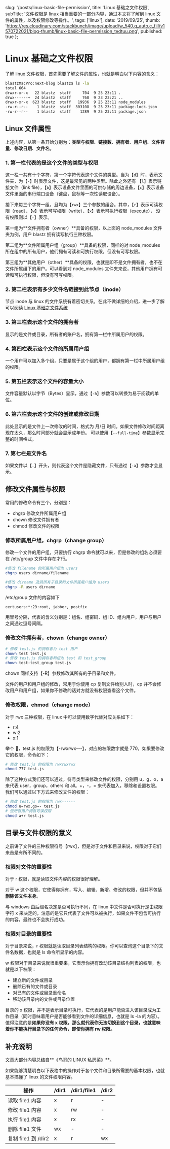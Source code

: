 
  slug: '/posts/linux-basic-file-permission',
  title: 'Linux 基础之文件权限',
  subTitle: '文件权限是 linux 相当重要的一部分内容，通过本文将了解到 linux 文件的属性，以及权限修改等操作。',
  tags: ['linux'],
  date: '2019/09/25',
  thumb:
    'https://res.cloudinary.com/stackbunch/image/upload/w_540,q_auto,c_fill/v1570722021/blog-thumb/linux-basic-file-permission_tedtuu.png',
  published: true
};


# Linux 基础之文件权限

了解 linux 文件权限，首先需要了解文件的属性，也就是明白以下内容的含义：

```bash
blastzMacPro:next-blog blastz$ ls -la
total 664
drwxr-xr-x   22 blastz  staff     704  9 25 23:11 .
drwx------+  24 blastz  staff     768  9 23 23:21 ..
drwxr-xr-x  623 blastz  staff   19936  9 25 23:11 node_modules
-rw-r--r--    1 blastz  staff  303108  9 25 23:11 package-lock.json
-rw-r--r--    1 blastz  staff    1289  9 25 23:11 package.json
```

## Linux 文件属性

上述内容，从第一条开始分别为：**类型与权限**、**链接数**、**拥有者**、**用户组**、**文件容量**、**修改日期**、**文件名**。

### 1. 第一栏代表的是这个文件的类型与权限

这一栏一共有十个字符，第一个字符代表这个文件的类型。当为【`d`】时，表示文件夹，为【`-`】时表示文件，这是最常见的两种类型。除此之外还有
【`l`】表示链接文件（link file），【`b`】表示设备文件里面的可供存储的周边设备，【`c`】表示设备文件里面的串行端口设备（键盘，鼠标等一次性读取设备）。

接下来每三个字符一组，且均为【`rwx`】三个参数的组合。其中，【`r`】表示可读权限（read）、【`w`】表示可写权限（write）、【`x`】表示可执行权限（execute），
没有权限则以【`-`】表示。

第一组为**文件拥有者（owner）**具备的权限，以上面的 node_modules 文件夹为例，用户 blastz 拥有读写执行三种权限。

第二组为**文件所属用户组（group）**具备的权限，同样的对 node_modules 所在组中的所有用户，他们拥有可读和可执行权限，但没有可写权限。

第三组为**其他用户（other）**具备的权限，也就是即不是文件拥有者，也不在文件所属组下的用户。可以看到对 node_modules 文件夹来说，其他用户拥有可读和可执行权限，但没有可写权限。

### 2. 第二栏表示有多少文件名链接到此节点（inode）

节点 inode 与 linux 的文件系统有着密切关系，在此不做详细的介绍，进一步了解可以阅读 [Linux 基础之文件系统](https://stackbunch.com)

### 3. 第三栏表示这个文件的拥有者

显示的是文件或目录，所有者的账户名，拥有第一栏中所属用户的权限。

### 4. 第四栏表示这个文件的所属用户组

一个用户可以加入多个组，只要是属于这个组的用户，都拥有第一栏中所属用户组的权限。

### 5. 第五栏表示这个文件的容量大小

文件容量默认以字节（Bytes）显示，通过【`-h`】参数可以转换为易于阅读的单位。

### 6. 第六栏表示这个文件的创建或修改日期

此处显示的是文件上一次修改的时间，格式为 月/日 时间。如果文件修改时间距离现在太久，那么时间部分就会显示成年份。
可以使用【`--full-time`】参数显示完整的时间格式。

### 7. 第七栏是文件名

如果文件以【`.`】开头，则代表这个文件是隐藏文件，只有通过【`-a`】参数才会显示。

## 修改文件属性与权限

常用的修改命令有三个，分别是：

- chgrp 修改文件所属用户组
- chown 修改文件拥有者
- chmod 修改文件的权限

### 修改所属用户组，chgrp（change group）

修改一个文件的用户组，只要执行 chgrp 命令就可以来，但是修改的组名必须要在 /etc/group 文件中存在才行。

```bash
#修改 filename 的所属用户组为 users
chgrp users dirname/filename

#修改 dirname 及其所有子目录和文件所属用户组为 users
chgrp -R users dirname
```

/etc/group 文件的内容如下

```bash
certusers:*:29:root,_jabber,_postfix
```

用冒号分隔，代表的含义分别是：组名、组密码、组 ID、组内用户，用户与用户之间通过逗号间隔。

### 修改文件拥有者，chown（change owner）

```bash
# 修改 test.js 的拥有者为 test 用户
chown test test.js
# 修改 test.js 的拥有者和组为 test 和 test_group
chown test:test_group test.js
```

chown 同样支持【-R】参数修改其所有的子目录和文件。

文件的用户和用户组的修改，常用于你使用 cp 复制文件给别人时，cp 并不会修改用户和用户组，如果你不修改的话对方就没有权限查看这个文件。

### 修改权限，chmod（change mode）

对于 rwx 三种权限，在 linux 中可以使用数字代替对应关系如下：

- r:4
- w:2
- x:1

举个 🌰，test.js 的权限为【-rwxrwx---】，对应的权限数字就是 770，如果要修改它的权限，命令如下：

```bash
# 修改 test.js 的权限为 rwxrwxrwx
chmod 777 test.js
```

除了这种方式我们还可以通过，符号类型来修改文件的权限，分别用 u，g，o，a 来代表 user，group，others 和 all。+，-，= 来代表加入，移除和设置权限。
我们可以通过以下方式来修改文件的权限：

```bash
# 修改 test.js 的权限为 rwx------
chmod u=rwx,go=- test.js
# 使所有用户拥有可读权限
chmod a+r test.js
```

## 目录与文件权限的意义

之前讲了文件的三种权限符号【rwx】，但是对于文件和目录来说，权限对于它们来首是有所不同的。

### 权限对文件的重要性

对于 r 权限，就是读取文件内容的权限很好理解。

对于 w 这个权限，它使得你拥有，写入、编辑、新增、修改的权限，但并不包括**删除该文件本身**。

与 windows 由后缀名决定是否可执行不同，在 linux 中文件是否可执行是由权限字符 x 来决定的，注意的是它只代表了文件可以被执行，如果文件不包含可执行的内容，最终也不会执行成功。

### 权限对目录的重要性

对于目录来说，r 权限就是读取目录列表结构的权限。你可以查询这个目录下的文件名数据，也就是 ls 命令所显示的内容。

w 权限对于目录来说就很重要来，它表示你拥有改动该目录结构列表的权限，也就是以下权限：

- 建立新的文件或目录
- 删除已有的文件或目录
- 对已有的文件或目录重命名
- 移动该目录内的文件或目录位置

目录的 x 权限，并不是表示目录可执行，它代表的是用户能否进入该目录成为工作目录（同时意味着用户是否能够看到文件的详细信息，也就是 ls -la 的内容）。
值得注意的是**如果你没有 x 权限，那么就代表你无法切换到这个目录，也就意味着你不能执行目录下的任何命令，即使你拥有 rw 权限。**

## 补充说明

文章大部分内容总结自**《鸟哥的 LINUX 私房菜》**。

如果能够清楚明白以下表格中的操作对于各个文件和目录所需要的基本权限，也就基本搞懂了 linux 的文件权限内容。

| 操作                | /dir1 | /dir1/file1 | /dir2 |
| ------------------- | ----- | ----------- | ----- |
| 读取 file1 内容     | x     | r           | -     |
| 修改 file1 内容     | x     | rw          | -     |
| 执行 file1 内容     | x     | rx          | -     |
| 删除 file1 文件     | wx    | -           | -     |
| 复制 file1 到 /dir2 | x     | r           | wx    |

